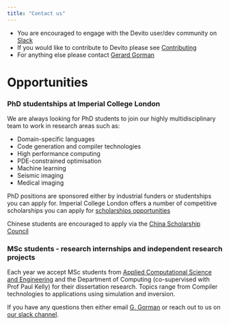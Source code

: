 ```yaml
---
title: "Contact us"
---
```


* You are encouraged to engage with the Devito user/dev community on [Slack](https://join.slack.com/t/devitocodes/shared_invite/zt-2hgp6891e-jQDcepOWPQwxL5JJegYKSA)
* If you would like to contribute to Devito please see [Contributing](https://github.com/devitocodes/devito/blob/master/CONTRIBUTING.md)
* For anything else please contact [Gerard Gorman](mailto:g.gorman@imperial.ac.uk)

# Opportunities


### PhD studentships at Imperial College London
We are always looking for PhD students to join our highly multidisciplinary team to work in research areas such as:

* Domain-specific languages
* Code generation and compiler technologies
* High performance computing
* PDE-constrained optimisation
* Machine learning
* Seismic imaging
* Medical imaging

PhD positions are sponsored either by industrial funders or studentships you can apply for. Imperial College London offers a number of competitive scholarships you can apply for [scholarships opportunities](https://www.imperial.ac.uk/study/pg/fees-and-funding/scholarships/)

Chinese students are encouraged to apply via the [China Scholarship Council](https://www.imperial.ac.uk/study/pg/fees-and-funding/scholarships/international-scholarship-collaborations/csc/)

### MSc students - research internships and independent research projects

Each year we accept MSc students from [Applied Computational Science and Engineering](https://www.imperial.ac.uk/study/pg/earth-science/computational-science/) and the Department of Computing (co-supervised with Prof Paul Kelly) for their dissertation research. Topics range from Compiler technologies to applications using simulation and inversion.

If you have any questions then either email [G. Gorman](mailto:g.gorman@imperial.ac.uk) or reach out to us on [our slack channel](https://join.slack.com/t/devitocodes/shared_invite/zt-2hgp6891e-jQDcepOWPQwxL5JJegYKSA).
